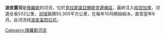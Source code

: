 '''波皮蓋河'''是[[俄羅斯|俄羅斯]]的河流，位於[[克拉斯諾亞爾斯克邊疆區|克拉斯諾亞爾斯克邊疆區]]，最終注入[[哈坦加灣|哈坦加灣]]，河道全長532公里，[[流域|流域]]面積50,300平方公里，在每年10月開始結冰，直至翌年6月。此河流经[[波皮盖陨石坑|波皮盖陨石坑]]。
{{Russia-geo-stub}}

[[Category:俄羅斯河流|Category:俄羅斯河流]]